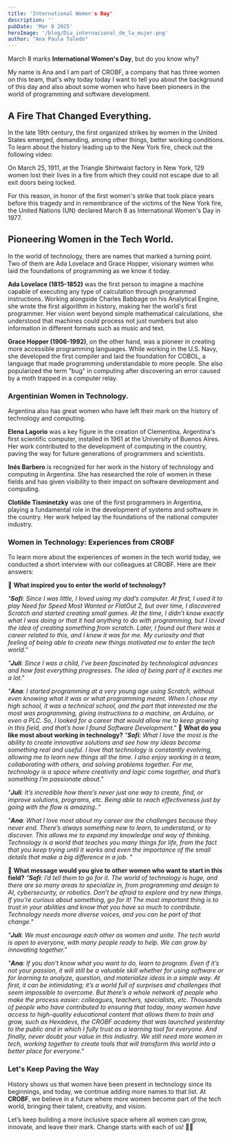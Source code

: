 ```yaml
---
title: 'International Women's Day'
description: ''
pubDate: 'Mar 8 2025'
heroImage: '/blog/Dia_internacional_de_la_mujer.png'
author: "Ana Paula Toledo"
---
```



March 8 marks **International Women's Day**, but do you know why?

My name is Ana and I am part of CROBF, a company that has three women on this team, that's why today today I want to tell you about the background of this day and also about some women who have been pioneers in the world of programming and software development.

## A Fire That Changed Everything.

In the late 19th century, the first organized strikes by women in the United States emerged, demanding, among other things, better working conditions. To learn about the history leading up to the New York fire, check out the following video:

<YoutubeVideo youtubeIdVideo="XzI8fEqe8hI?si=8bfxv6fxvMxn29pQ"/>

On March 25, 1911, at the Triangle Shirtwaist factory in New York, 129 women lost their lives in a fire from which they could not escape due to all exit doors being locked.

For this reason, in honor of the first women's strike that took place years before this tragedy and in remembrance of the victims of the New York fire, the United Nations (UN) declared March 8 as International Women's Day in 1977.

## **Pioneering Women in the Tech World.**

In the world of technology, there are names that marked a turning point. Two of them are Ada Lovelace and Grace Hopper, visionary women who laid the foundations of programming as we know it today.

**Ada Lovelace (1815-1852)** was the first person to imagine a machine capable of executing any type of calculation through programmed instructions. Working alongside Charles Babbage on his Analytical Engine, she wrote the first algorithm in history, making her the world's first programmer. Her vision went beyond simple mathematical calculations, she understood that machines could process not just numbers but also information in different formats such as music and text.

**Grace Hopper (1906-1992)**, on the other hand, was a pioneer in creating more accessible programming languages. While working in the U.S. Navy, she developed the first compiler and laid the foundation for COBOL, a language that made programming understandable to more people. She also popularized the term "bug" in computing after discovering an error caused by a moth trapped in a computer relay.

### **Argentinian Women in Technology.** 

Argentina also has great women who have left their mark on the history of technology and computing.

**Elena Lagorio** was a key figure in the creation of Clementina, Argentina's first scientific computer, installed in 1961 at the University of Buenos Aires. Her work contributed to the development of computing in the country, paving the way for future generations of programmers and scientists.

**Inés Barbero** is recognized for her work in the history of technology and computing in Argentina. She has researched the role of women in these fields and has given visibility to their impact on software development and computing.

**Clotilde Tisminetzky** was one of the first programmers in Argentina, playing a fundamental role in the development of systems and software in the country. Her work helped lay the foundations of the national computer industry.

### **Women in Technology: Experiences from CROBF**

To learn more about the experiences of women in the tech world today, we conducted a short interview with our colleagues at CROBF. Here are their answers:

🔹 **What inspired you to enter the world of technology?**  

_"**Sofi**: Since I was little, I loved using my dad’s computer. At first, I used it to play Need for Speed Most Wanted or FlatOut 2, but over time, I discovered Scratch and started creating small games. At the time, I didn’t know exactly what I was doing or that it had anything to do with programming, but I loved the idea of creating something from scratch. Later, I found out there was a career related to this, and I knew it was for me. My curiosity and that feeling of being able to create new things motivated me to enter the tech world."_

_"**Juli**: Since I was a child, I’ve been fascinated by technological advances and how fast everything progresses. The idea of being part of it excites me a lot."_

_"**Ana**: I started programming at a very young age using Scratch, without even knowing what it was or what programming meant. When I chose my high school, it was a technical school, and the part that interested me the most was programming, giving instructions to a machine, an Arduino, or even a PLC. 
So, I looked for a career that would allow me to keep growing in this field, and that’s how I found Software Development."_
🔹 **What do you like most about working in technology?**
_"**Sofi**: What I love the most is the ability to create innovative solutions and see how my ideas become something real and useful. I love that technology is constantly evolving, allowing me to learn new things all the time. I also enjoy working in a team, collaborating with others, and solving problems together. For me, technology is a space where creativity and logic come together, and that’s something I’m passionate about."_

_"**Juli**: It’s incredible how there’s never just one way to create, find, or improve solutions, programs, etc. Being able to reach effectiveness just by going with the flow is amazing.."_

_"**Ana**: What I love most about my career are the challenges because they never end. There’s always something new to learn, to understand, or to discover. This allows me to expand my knowledge and way of thinking. Technology is a world that teaches you many things for life, from the fact that you keep trying until it works and even the importance of the small details that make a big difference in a job. "_

🔹 **What message would you give to other women who want to start in this field?**
_"**Sofi**:  I’d tell them to go for it. The world of technology is huge, and there are so many areas to specialize in, from programming and design to AI, cybersecurity, or robotics. Don’t be afraid to explore and try new things. If you’re curious about something, go for it! The most important thing is to trust in your abilities and know that you have so much to contribute. Technology needs more diverse voices, and you can be part of that change."_

_"**Juli**: We must encourage each other as women and unite. The tech world is open to everyone, with many people ready to help. We can grow by innovating together."_

_"**Ana**: If you don’t know what you want to do, learn to program. Even if it’s not your passion, it will still be a valuable skill whether for using software or for learning to analyze, question, and materialize ideas in a simple way.
At first, it can be intimidating; it’s a world full of surprises and challenges that seem impossible to overcome. But there’s a whole network of people who make the process easier: colleagues, teachers, specialists, etc. Thousands of people who have contributed to ensuring that today, many women have access to high-quality educational content that allows them to train and grow, such as Hexadevs, the CROBF academy that was launched yesterday to the public and in which I fully trust as a learning tool for everyone.
And finally, never doubt your value in this industry. We still need more women in tech, working together to create tools that will transform this world into a better place for everyone."_

### **Let's Keep Paving the Way**

History shows us that women have been present in technology since its beginnings, and today, we continue adding more names to that list. At **CROBF**, we believe in a future where more women become part of the tech world, bringing their talent, creativity, and vision.

Let’s keep building a more inclusive space where all women can grow, innovate, and leave their mark. Change starts with each of us! 💜🚀








